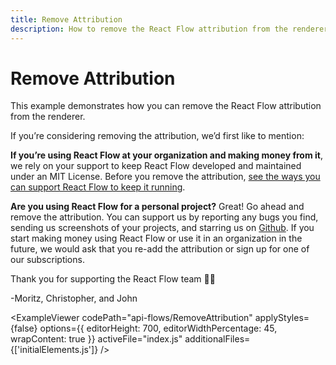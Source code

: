 ```yaml
---
title: Remove Attribution
description: How to remove the React Flow attribution from the renderer
---
```


# Remove Attribution

This example demonstrates how you can remove the React Flow attribution from the renderer.


<Callout type="info">
If you’re considering removing the attribution, we’d first like to mention:

**If you’re using React Flow at your organization and making money from it**, we rely on your support to keep React Flow developed and maintained under an MIT License. Before you remove the attribution, [see the ways you can support React Flow to keep it running](https://pro.reactflow.dev/pricing).

**Are you using React Flow for a personal project?** Great! Go ahead and remove the attribution. You can support us by reporting any bugs you find, sending us screenshots of your projects, and starring us on [Github](https://github.com/wbkd/react-flow). If you start making money using React Flow or use it in an organization in the future, we would ask that you re-add the attribution or sign up for one of our subscriptions.

Thank you for supporting the React Flow team ✌🏻

-Moritz, Christopher, and John

</Callout>


<ExampleViewer
  codePath="api-flows/RemoveAttribution"
  applyStyles={false}
  options={{ editorHeight: 700, editorWidthPercentage: 45, wrapContent: true }}
  activeFile="index.js"
  additionalFiles={['initialElements.js']}
/>

